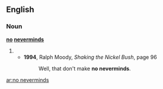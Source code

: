 ==English==
===Noun===
'''[[no]] [[neverminds]]'''
#{{plural of|no nevermind}}
#*'''1994''', Ralph Moody, ''Shaking the Nickel Bush'', page 96
#*:Well, that don't make '''no neverminds'''.

[[ar:no neverminds]]
